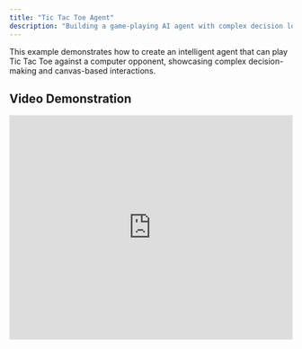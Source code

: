 ```yaml
---
title: "Tic Tac Toe Agent"
description: "Building a game-playing AI agent with complex decision logic"
---
```


This example demonstrates how to create an intelligent agent that can play Tic Tac Toe against a computer opponent, showcasing complex decision-making and canvas-based interactions.

## Video Demonstration

<iframe width="100%" height="400" src="https://www.loom.com/embed/621e2dd6fb4d44d2b1181f1b11e013c9?sid=64422ffa-20f3-4325-a02c-ec2a613788ba" frameborder="0" webkitallowfullscreen mozallowfullscreen allowfullscreen />

## What This Example Shows

### Complex Act Commands
- Using natural language to describe game strategies
- Multi-step planning and execution
- Adaptive decision-making based on game state

### Game Logic Implementation
- Understanding game rules and win conditions
- Strategic move selection
- Defensive and offensive play strategies

### Canvas Environment Handling
- Interacting with HTML5 canvas elements
- Clicking on specific grid positions
- Visual recognition of game pieces

## Key Techniques Demonstrated

1. **Canvas Interactions**: Precise clicking on canvas grid cells
2. **Game Logic Implementation**: Understanding game rules and win conditions